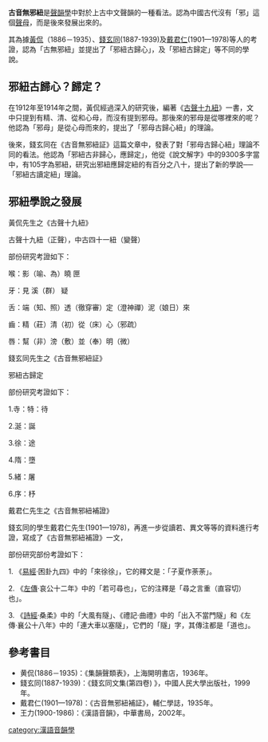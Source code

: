 {{古纽研究结论}}
'''古音無邪紐'''是[[聲韻學|聲韻學]]中對於上古中文聲韻的一種看法。認為中國古代沒有「邪」這個[[聲母|聲母]]，而是後來發展出來的。

其為據[[黃侃|黃侃]]（1886－1935）、[[錢玄同|錢玄同]](1887-1939)及[[戴君仁|戴君仁]](1901—1978)等人的考證，認為「古無邪紐」並提出了「邪紐古歸心」，及「邪紐古歸定」等不同的學說。

== 邪紐古歸心？歸定？ ==

在1912年至1914年之間，黃侃經過深入的研究後，編著《[[古聲十九紐|古聲十九紐]]》一書，文中只提到有精、清、從和心母，而沒有提到邪母。那後來的邪母是從哪裡來的呢？他認為「邪母」是從心母而來的，提出了「邪母古歸心紐」的理論。

後來，錢玄同在《古音無邪紐証》這篇文章中，發表了對「邪母古歸心紐」理論不同的看法。他認為「邪紐古非歸心，應歸定」，他從《說文解字》中的9300多字當中，有105字為邪紐，研究出邪紐應歸定紐的有百分之八十，提出了新的學說──「邪紐古讀定紐」理論。　　

== 邪紐學說之發展 ==
黃侃先生之《古聲十九紐》

古聲十九紐（正聲），中古四十一紐（變聲）

部份研究考證如下：

喉：影（喻、為）曉 匣

牙：見 溪（群） 疑

舌：端（知、照）透（徹穿審）定（澄神禪）泥（娘日）來

齒：精（莊）清（初）從（床）心（邪疏）

唇：幫（非）滂（敷）並（奉）明（微）

錢玄同先生之《古音無邪紐証》

邪紐古歸定

部份研究考證如下：

1.寺：特：待

2.涎：誕

3.徐：途

4.隋：墮

5.緒：屠

6.序：杼

戴君仁先生之《古音無邪紐補證》

錢玄同的學生戴君仁先生(1901—1978)，再進一步從讀若、異文等等的資料進行考證，寫成了《古音無邪紐補證》一文，

部份研究部份考證如下：

1. 《[[易經|易經]]‧困卦九四》中的「來徐徐」，它的釋文是：「子夏作荼荼」。

2. 《[[左傳|左傳]]‧哀公十二年》中的「若可尋也」，它的注釋是「尋之言重（直容切）也」。

3. 《[[詩經|詩經]]‧桑柔》中的「大風有隧」、《禮記‧曲禮》中的「出入不當門隧」和《左傳‧襄公十八年》中的「連大車以塞隧」，它們的「隧」字，其傳注都是「道也」。

== 參考書目 ==
{{refbegin|2}}
*黄侃(1886－1935)：《集韻聲類表》，上海開明書店，1936年。
*錢玄同(1887-1939)：《錢玄同文集(第四卷) 》，中國人民大學出版社，1999年。
*戴君仁(1901—1978)：《古音無邪紐補証》，輔仁學誌，1935年。
*王力(1900-1986)：《漢語音韻》，中華書局，2002年。
{{refend}}

{{漢語音韻學}}

[[category:漢語音韻學|category:漢語音韻學]]